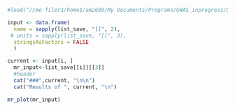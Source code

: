 

```{r echo=FALSE, results='asis',message=FALSE, warning=FALSE}
#load("//me-filer1/home$/am2609/My Documents/Programs/GWAS_inprogress/500k/results.RData")

input <- data.frame(
  name = sapply(list_save, "[[", 2),
 # units = sapply(list_save, "[[", 3),
  stringsAsFactors = FALSE
  )

current <- input[i, ]
  mr_input<-list_save[[i]][[3]]
  #header
  cat("###",current, "\n\n")
  cat("Results of ", current, "\n")
```


```{r echo=FALSE, warning=FALSE, plotly=TRUE, message=FALSE, warning=FALSE}
mr_plot(mr_input)
```
